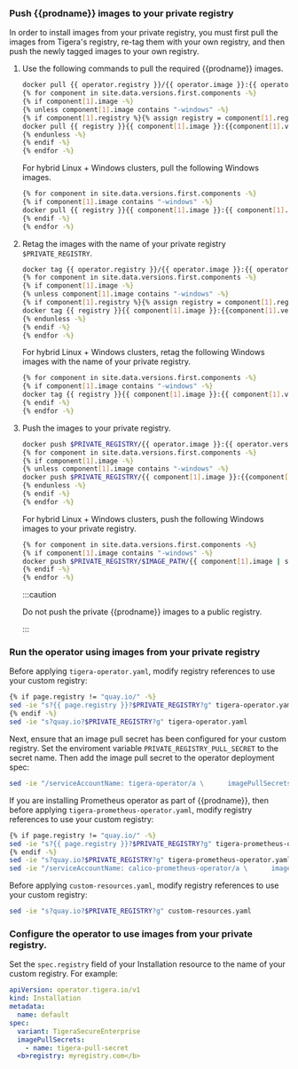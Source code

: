 ### Push {{prodname}} images to your private registry

In order to install images from your private registry, you must first pull the images from Tigera's registry, re-tag them with your own registry, and then push the newly tagged images to your own registry.

1. Use the following commands to pull the required {{prodname}} images.

   ```bash
   docker pull {{ operator.registry }}/{{ operator.image }}:{{ operator.version }}
   {% for component in site.data.versions.first.components -%}
   {% if component[1].image -%}
   {% unless component[1].image contains "-windows" -%}
   {% if component[1].registry %}{% assign registry = component[1].registry | append: "/" %}{% else %}{% assign registry = page.registry -%} {% endif -%}
   docker pull {{ registry }}{{ component[1].image }}:{{component[1].version}}
   {% endunless -%}
   {% endif -%}
   {% endfor -%}
   ```

   For hybrid Linux + Windows clusters, pull the following Windows images.

   ```bash
   {% for component in site.data.versions.first.components -%}
   {% if component[1].image contains "-windows" -%}
   docker pull {{ registry }}{{ component[1].image }}:{{ component[1].version }}
   {% endif -%}
   {% endfor -%}
   ```

1. Retag the images with the name of your private registry `$PRIVATE_REGISTRY`.

   ```bash
   docker tag {{ operator.registry }}/{{ operator.image }}:{{ operator.version }} $PRIVATE_REGISTRY/{{ operator.image }}:{{ operator.version }}
   {% for component in site.data.versions.first.components -%}
   {% if component[1].image -%}
   {% unless component[1].image contains "-windows" -%}
   {% if component[1].registry %}{% assign registry = component[1].registry | append: "/" %}{% else %}{% assign registry = page.registry -%} {% endif -%}
   docker tag {{ registry }}{{ component[1].image }}:{{component[1].version}} $PRIVATE_REGISTRY/{{ component[1].image }}:{{component[1].version}}
   {% endunless -%}
   {% endif -%}
   {% endfor -%}
   ```

   For hybrid Linux + Windows clusters, retag the following Windows images with the name of your private registry.

   ```bash
   {% for component in site.data.versions.first.components -%}
   {% if component[1].image contains "-windows" -%}
   docker tag {{ registry }}{{ component[1].image }}:{{ component[1].version }} $PRIVATE_REGISTRY/$IMAGE_PATH/{{ component[1].image | split: "/" | last }}:{{ component[1].version }}
   {% endif -%}
   {% endfor -%}
   ```

1. Push the images to your private registry.

   ```bash
   docker push $PRIVATE_REGISTRY/{{ operator.image }}:{{ operator.version }}
   {% for component in site.data.versions.first.components -%}
   {% if component[1].image -%}
   {% unless component[1].image contains "-windows" -%}
   docker push $PRIVATE_REGISTRY/{{ component[1].image }}:{{component[1].version}}
   {% endunless -%}
   {% endif -%}
   {% endfor -%}
   ```

   For hybrid Linux + Windows clusters, push the following Windows images to your private registry.

   ```bash
   {% for component in site.data.versions.first.components -%}
   {% if component[1].image contains "-windows" -%}
   docker push $PRIVATE_REGISTRY/$IMAGE_PATH/{{ component[1].image | split: "/" | last}}:{{component[1].version}}
   {% endif -%}
   {% endfor -%}
   ```

   :::caution

   Do not push the private {{prodname}} images to a public registry.
   
   :::

### Run the operator using images from your private registry

Before applying `tigera-operator.yaml`, modify registry references to use your custom registry:

```bash
{% if page.registry != "quay.io/" -%}
sed -ie "s?{{ page.registry }}?$PRIVATE_REGISTRY?g" tigera-operator.yaml
{% endif -%}
sed -ie "s?quay.io?$PRIVATE_REGISTRY?g" tigera-operator.yaml
```

Next, ensure that an image pull secret has been configured for your custom registry. Set the enviroment variable `PRIVATE_REGISTRY_PULL_SECRET` to the secret name.
Then add the image pull secret to the operator deployment spec:

```bash
sed -ie "/serviceAccountName: tigera-operator/a \      imagePullSecrets:\n\      - name: $PRIVATE_REGISTRY_PULL_SECRET"  tigera-operator.yaml
```

<!-- The second 'sed' should be removed once operator launches Prometheus & Alertmanager -->

If you are installing Prometheus operator as part of {{prodname}}, then before applying `tigera-prometheus-operator.yaml`, modify registry references to use your custom registry:

```bash
{% if page.registry != "quay.io/" -%}
sed -ie "s?{{ page.registry }}?$PRIVATE_REGISTRY?g" tigera-prometheus-operator.yaml
{% endif -%}
sed -ie "s?quay.io?$PRIVATE_REGISTRY?g" tigera-prometheus-operator.yaml
sed -ie "/serviceAccountName: calico-prometheus-operator/a \      imagePullSecrets:\n\      - name: $PRIVATE_REGISTRY_PULL_SECRET"  tigera-prometheus-operator.yaml
```
<!-- The second 'sed' should be removed once operator launches Prometheus & Alertmanager -->

Before applying `custom-resources.yaml`, modify registry references to use your custom registry:

```bash
sed -ie "s?quay.io?$PRIVATE_REGISTRY?g" custom-resources.yaml
```
<!-- This step should be removed once operator launches Prometheus & Alertmanager -->

### Configure the operator to use images from your private registry.

Set the `spec.registry` field of your Installation resource to the name of your custom registry. For example:

```yaml
apiVersion: operator.tigera.io/v1
kind: Installation
metadata:
  name: default
spec:
  variant: TigeraSecureEnterprise
  imagePullSecrets:
    - name: tigera-pull-secret
  <b>registry: myregistry.com</b>

```
